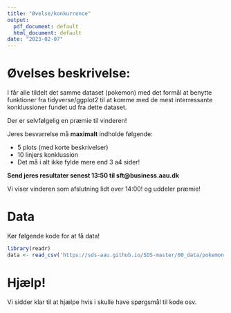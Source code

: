 ```yaml
---
title: "Øvelse/konkurrence"
output:
  pdf_document: default
  html_document: default
date: "2023-02-07"
---
```


# Øvelses beskrivelse:

I får alle tildelt det samme dataset (pokemon) med det formål at benytte funktioner fra tidyverse/ggplot2 til at komme med de mest interressante konklussioner fundet ud fra dette dataset. 

Der er selvfølgelig en præmie til vinderen!

Jeres besvarrelse må **maximalt** indholde følgende: 

- 5 plots (med korte beskrivelser) 
- 10 linjers konklussion 
- Det må i alt ikke fylde mere end 3 a4 sider! 

**Send jeres resultater senest 13:50 til sft@business.aau.dk** 


Vi viser vinderen som afslutning lidt over 14:00! og uddeler præmie!


# Data

Kør følgende kode for at få data!

```r
library(readr)
data <- read_csv('https://sds-aau.github.io/SDS-master/00_data/pokemon.csv')
```


# Hjælp!

Vi sidder klar til at hjælpe hvis i skulle have spørgsmål til kode osv.


